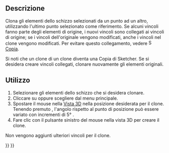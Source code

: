 <languages/>

{{Docnav/it
|
|
|[[Sketcher_Workbench/it|Sketcher]]
|
|
|IconC=Workbench_Sketcher.svg
}}

{{VeryImportantMessage|Questo strumento è obsoleto, non sarà disponibile dalla {{VersionPlus/it|1.0}}. Utilizzare invece [[Sketcher_Translate/it|Sketcher Translate]].}}

{{GuiCommand
|Name=Sketcher Clone
|Name/it=Clona
|MenuLocation=Sketch → Strumenti → Clona
|Workbenches=[[Sketcher_Workbench/it|Sketcher]]
|Shortcut={{KEY|Z}} {{KEY|L}}
|Version=0.16
|SeeAlso=[[Sketcher_Copy/it|Copia]], [[Sketcher_Move/it|Sposta]]
}}

<span id="Description"></span>
==Descrizione==

<div class="mw-translate-fuzzy">
Clona gli elementi dello schizzo selezionati da un punto ad un altro, utilizzando l'ultimo punto selezionato come riferimento. Se alcuni vincoli fanno parte degli elementi di origine, i nuovi vincoli sono collegati ai vincoli di origine; se i vincoli dell'originale vengono modificati, anche i vincoli nel clone vengono modificati. Per evitare questo collegamento, vedere [[File:Sketcher_Copy.svg|16px]] [[Sketcher Copy/it|Copia]].
</div>

Si noti che un clone di un clone diventa una Copia di Sketcher. Se si desidera creare vincoli collegati, clonare nuovamente gli elementi originali.

<span id="Usage"></span>
==Utilizzo==

<div class="mw-translate-fuzzy">
#Selezionare gli elementi dello schizzo che si desidera clonare.
#Cliccare su {{Button|[[File:Sketcher_Clone.svg|16px]] Clona}} oppure scegliere {{MenuCommand|Sketch → Strumenti  → [[File:Sketcher_Clone.svg|16px]] Clona}} dal menu principale.
# Spostare il mouse nella [[3D_view/it|Vista 3D]] nella posizione desiderata per il clone.</br>Tenendo premuto {{KEY|Shift}}, l'angolo rispetto al punto di posizione può essere variato con incrementi di 5° . {{Version/it|0.20}}
# Fare clic con il pulsante sinistro del mouse nella vista 3D per creare il clone.
Non vengono aggiunti ulteriori vincoli per il clone.
</div>


{{Docnav/it
|
|
|[[Sketcher_Workbench/it|Sketcher]]
|
|
|IconC=Workbench_Sketcher.svg
}}

{{Sketcher_Tools_navi{{#translation:}}}}
{{Userdocnavi{{#translation:}}}}